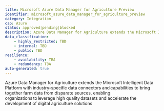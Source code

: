 ```yaml
---
title: Microsoft Azure Data Manager for Agriculture Preview
identifier: microsoft_azure_data_manager_for_agriculture_preview
category: Integration
csp: Azure
status: approved|pending|blocked
description: Azure Data Manager for Agriculture extends the Microsoft Intelligent Data Platform with industry-specific data connectors and capabilities to bring together farm data from disparate sources, enabling organizations to leverage high quality datasets and accelerate the development of digital agriculture solutions
data_classification:
    - highly_restricted: TBD
    - internal: TBD
    - public: TBD
resilience:
    - availability: TBA
    - redundancy: TBA
auto-generated: true
---
```


Azure Data Manager for Agriculture extends the Microsoft Intelligent Data Platform with industry-specific data connectors and capabilities to bring together farm data from disparate sources, enabling organizations to leverage high quality datasets and accelerate the development of digital agriculture solutions